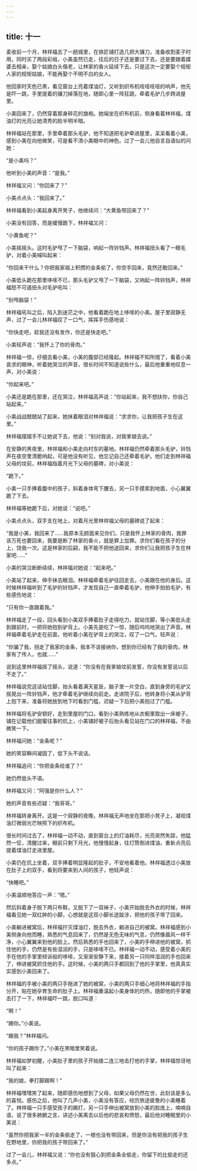 ```yaml
---
---
---
```

title: 十一
---



麦收前一个月，林祥福去了一趟城里，在铁匠铺打造几把大镰刀，准备收割麦子时用，同时买了两段彩缎，小美虽然已走，往后的日子还是要过下去，还是要跟着媒婆去相亲，娶个姑娘白头偕老，让林家的香火延续下去。只是这次一定要娶个规矩人家的规矩姑娘，不能再娶个不明不白的女人。

他回家时天色已黑，看见窗台上亮着煤油灯，又听到织布机吱哑吱哑的响声，他先是吓一跳，手里提着的镰刀掉落在地，随即心里一阵狂跳，牵着毛驴几步跨进屋里。

小美回来了，仍然穿着那身碎花的旗袍。她端坐在织布机前，侧身看着林祥福，煤油灯的光亮让她清秀的脸半明半暗。

林祥福站在那里，手里牵着那头毛驴，他不知道把毛驴牵进屋里，呆呆看着小美，感到小美在向他微笑，可是看不清小美眼中的神色。过了一会儿他自言自语似的问她：

“是小美吗？”

他听到小美的声音：“是我。”

林祥福又问：“你回来了？”

小美点点头：“我回来了。”

林祥福看到小美起身离开凳子，他继续问：“大黄鱼带回来了？”

小美没有回答，而是缓慢跪下，林祥福又问：

“小黄鱼呢？”

小美摇摇头。这时毛驴甩了一下脑袋，响起一阵铃铛声。林祥福扭头看了一眼毛驴，对着小美喊叫起来：

“你回来干什么？你把我家祖上积攒的金条偷了，你空手回来，竟然还敢回来。”

小美低头跪在那里哆嗦不已，那头毛驴又甩了一下脑袋，又响起一阵铃铛声，林祥福怒不可遏扭头对毛驴吼叫：

“别甩脑袋！”

林祥福吼叫之后，陷入到迷茫之中，他看着跪在地上哆嗦的小美。屋子里寂静无声，过了一会儿林祥福叹了一口气，挥挥手伤感地说：

“你快走吧，趁我还没有发作，你还是快走吧。”

小美轻声说：“我怀上了你的骨肉。”

林祥福一惊，仔细去看小美，小美的腹部已经隆起。林祥福不知所措了，看着小美哀求的眼神，听着她哭泣的声音，很长时间不知道说些什么，最后他重重地叹息一声，对小美说：

“你起来吧。”

小美还是跪在那里，还在哭泣，林祥福高声说：“你站起来，我不想扶你，你自己站起来。”

小美战战兢兢站了起来，她抹着眼泪对林祥福说：“求求你，让我把孩子生在这里。”

林祥福摆摆手不让她说下去，他说：“别对我说，对我爹娘去说。”

在安静的黑夜里，林祥福和小美走向村东的墓地。林祥福仍然牵着那头毛驴，铃铛声在夜空里清脆响起，可是他没有听见，他忘记自己还牵着毛驴。他们走到林祥福父母的坟前，林祥福指着月光下父母的墓碑，对小美说：

“跪下。”

小美一只手捧着腹中的孩子，斜着身体弯下腰去，另一只手摸索到地面，小心翼翼跪了下去。

林祥福等她跪下后，对她说：“说吧。”

小美点点头，双手支在地上，对着月光里林祥福父母的墓碑说了起来：

“我是小美，我回来了……我原本无颜面来见你们，只是我怀上林家的骨肉，我罪该万死也要回来，我要是断了林家的香火，就是罪上加罪。求你们看在孩子的分上，饶我一次。这是林家的后嗣，我不能不把他送回来，求你们让我把孩子生在林家吧……”

小美的哭泣断断续续，林祥福对她说：“起来吧。”

小美站了起来，伸手抹去眼泪。林祥福牵着毛驴往回走去，小美跟在他的身后。这时候林祥福听到了毛驴的铃铛声，才发现自己一直牵着毛驴，他伸手拍拍毛驴，有些感伤地说：

“只有你一直跟着我。”

林祥福走了一段，回头看到小美双手捧着肚子走得吃力，就站住脚，等小美低头走到跟前时，一把将她抱到驴背上。小美先是吃了一惊，随后呜呜地哭出了声音。林祥福牵着毛驴走在前面，他听着小美在驴背上的哭泣，叹了一口气，轻声说：

“你骗了我，拐走了我家的金条，我本不该接纳你，想到你已经有了我的骨肉，林家有了传人，也就……”

说到这里林祥福摇了摇头，说道：“你没有在我爹娘坟前发誓，你没有发誓说以后不走了。”

林祥福说完这话站住脚，抬头看着满天星辰，脑子里一片空白，直到身旁的毛驴又摇晃出一阵铃铛声，他才牵着毛驴继续向前走。走进院子后，他转身将小美从驴背上抱下来，准备将她放到地下时看到门槛，迟疑一下后把小美抱过了门槛。

林祥福将毛驴安顿好，走到里屋的门口，看到小美熟练地从衣橱里取出一床被子，铺在记载他们甜蜜往事的炕上，小美铺好被子后抬头看见站在门口的林祥福，不由微笑一下。

林祥福问她：“金条呢？”

她的笑容瞬间凝固了，低下头不说话。

林祥福追问：“你把金条给谁了？”

她仍然低头不语。

林祥福又问：“阿强是你什么人？”

她的声音有些迟疑：“我哥哥。”

林祥福转身离开。这是一个寂静的夜晚，林祥福无声地坐在那把小凳子上，凝视煤油灯微弱光芒映照下的织布机。

很长时间过去了，林祥福一动不动，直到窗台上的灯油耗尽，光亮突然失踪，他猛然一怔，清醒过来，眼前只剩下月光，他慢慢起身，往灯筒倒进煤油，重新点亮后提着煤油灯走进里屋。

小美仍在炕上坐着，双手捧着明显隆起的肚子，不安地看着他。林祥福透过小美放在肚子上的双手，看到将要来到人间的孩子，他轻声说：

“快睡吧。”

小美温顺地答应一声：“嗯。”

然后斜着身子脱下两只布鞋，又脱下了一双袜子，小美开始脱去外衣的时候，林祥福看见她一双红肿的小脚，心想就是这双小脚长途跋涉，把他的孩子带了回来。

小美躺进被窝后，林祥福拧灭煤油灯，脱去外衣，躺进自己的被窝。林祥福感到小美侧身向他而睡，熟悉的气息回来了，仍然是无色无味的气息，仍然像晨风一样干净，小心翼翼来到他的脸上。然后熟悉的手也回来了，小美的手伸进他的被窝，抓住他的手，仍然是有些湿润的手，只是哆嗦不已。林祥福一动不动，感受着小美的手在他的手掌里倾诉般的哆嗦，又渐渐安静下来，接着另一只同样湿润的手也回来了，伸进被窝抓住他的手。这时候，小美的两只手都回到了他的手掌里，他真真实实感到小美回来了。

林祥福的手被小美的两只手拖进了她的被窝，小美的两只手细心地将林祥福的手指分开，贴在她孕育生命的肚子上。林祥福重温起小美身体的灼热，随即他的手掌被击打了一下，林祥福吓一跳，脱口叫道：

“啊！”

“踢你。”小美说。

“踢我？”林祥福问。

“你的孩子踢你了。”小美在黑暗里笑着说。

林祥福如梦初醒，小美肚子里的孩子开始接二连三地击打他的手掌，林祥福惊讶地叫了起来：

“我的娘，拳打脚踢啊！”

林祥福嘿嘿笑了起来，随即感伤地想到了父母，如果父母仍然在世，此刻该是多么的喜悦。感伤之后，他叫了几声小美，小美没有答应，经历旅途疲惫的小美睡着了。林祥福一只手感受孩子的踢打，另一只手伸出被窝放到小美的脸庞上，喃喃自语，说了很多肺腑之言，讲述小美离去以后他的悲哀和愤怒，最后他对睡眠里的小美说：

“虽然你把我家一半的金条偷走了，一根也没有带回来，但是你没有把我的孩子生在野地里，你把我的孩子带回来了。”

过了一会儿，林祥福又说：“你也没有狠心到把金条全偷走，你留下的比偷走的还多点。”